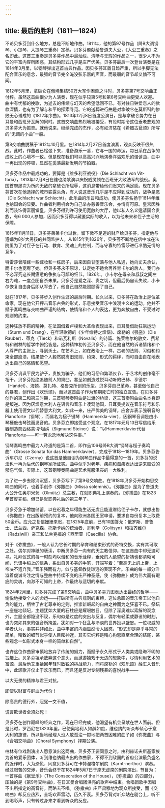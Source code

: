```yaml
---
---
---
```

title: 最后的胜利（1811—1824）
---




不论贝多芬到什么地方，总是不断地作曲。1811年，他的第97号作品（降B大调钢琴、小提琴、大提琴三重奏）定稿。贝多芬题献给鲁道夫大公，《大公三重奏》之名即此。这首三重奏是贝多芬作品中最灿烂、清晰与无瑕的作品之一，很少人不为它的丰富内容所困惑，其结构形式几乎是庄严优美。贝多芬最后一次登台演奏是在1814年3月里，以钢琴弹出这首古典作品。因贝多芬耳聋日趋严重，所以手脚无法配合音乐的意念，最强的音节完全淹没弦乐器的声音，而最弱的音节却又悄不可闻。

1812年5月里，拿破仑在俄境集结50万大军作困兽之斗时，贝多芬第7号交响曲正付梓。虽然这首曲很少为人演奏，现在似乎较第5号和第6号交响曲更受人欢迎。曲中有忧郁的挽歌，为逝去的伟绩与幻灭的希望低回不已。有对往日钟爱恋人的款款深情，也有为了解与和平的探索寻觅。它的送葬进行曲是对拿破仑在莫斯科的惨败无心谱成的《1812年序曲》。1813年12月8日首度公演日，是与拿破仑势力在日耳曼和西班牙瓦解的同时。这首交响曲热烈地被接受，有段时期令这位垂老悲观的贝多芬大为振奋。就他说来，继续完成的杰作，必有如济慈在《希腊古瓮颂》所写的“无调的小曲”一般。

第8交响曲脱稿于1812年10月里。在1814年2月27日首度演奏，观众反映不很热烈。此时，作曲者已松弛下来，准备游乐一番，它与一国的命运，每日系在战争的成败上的心境不一致。但是现在我们可以高高兴兴地演奏洋溢欢乐的谐谑曲，曲中一再出现的停顿，显然在奚落最新发明的节拍器。

贝多芬作品中最成功的，要算是《维多利亚战役》（Die Schlacht von Vit-toria），1813年12月8日在维也纳献演以庆祝威灵顿在西班牙大败法军的战役。奥国首府屡次为所向无敌的拿破仑所屈辱，这消息带给他们迟来的满足感。现在贝多芬首次在他选择的城市崭露头角，有人说这音乐几乎是不应得到成功的，战争是恶（Die Schlacht war Schlecht）。此乐曲的乐旨和成功，使贝多芬名扬于1814年维也纳国会的显要。作曲者利用机会为自己举办慈善音乐会，亦情有可原。皇宫因胜利而装饰得富丽堂皇，贝多芬得到许可使用宽敞的大厅，他以私人名义邀请国会贵族，有6 000人参加，因而贝多芬得以藏匿实际的收入，以为他未来和侄子生活的保障。

1815年11月11日，贝多芬弟弟卡尔过世，留下微不足道的财产给贝多芬，指定他与遗孀为8岁大男孩的共同监护人。从1815年到1826年，贝多芬不断地在信中或在法院里为了对侄子在行动、教育、灵魂上的控制，而与守寡的特雷莎进行冷酷无情的竞争。

特雷莎曾陪嫁一些嫁妆和一栋房子，后来因自甘堕落与他人私通，她向丈夫承认，而卡尔也宽宥了她。但贝多芬永不原谅，认定她不适合再养育卡尔的后人。我们亦不必深究这长期疲惫的争执与可鄙的细节。1826年，小卡尔在母亲和叔叔之间左右为难，一度企图自杀未果。贝多芬是爱之深、责之切，但最后仍自认失败，小卡尔恢复自由身后即从军去了，他自己自然能照顾得了自己。

就在1817年，贝多芬步入创作生涯的最后时期。长久以来，贝多芬在政治上是位革命家，现在他公开抨击音乐古典的形式，乐意接受音乐中浪漫主义的运动。他并不赋予奏鸣曲与交响曲严谨的结构，使情绪和个人的表达，更为奔放自由，不受过时规则的约束。

这种狂放不羁的精神，在法国借着卢梭和大革命表现出来，日耳曼借助狂飙运动（Sturm und Drang），在年轻歌德的《少年维特之烦恼》、席勒的《强盗》（Die Rauber）、蒂克（Tieck）和诺瓦利斯（Novalis）的诗篇、施莱格尔的散文、费希特和谢林的哲学中俯拾皆是。这种精神初传至贝多芬，而在他自然的诉诸情绪和个人尊严的主张上，寻到沃土。在艺术上，如在政治上一样，古老的法则、习俗和约束全部崩溃，结果使个人毅然脱离旧规则、约束、形式的羁绊，而可自由自在地表达出自己的感情和愿望。

贝多芬讥讽平民为驴子，贵族为骗子，他们的习俗和繁琐仪节，于艺术的创作毫不相干。贝多芬拒绝追随前人的窠臼，甚至如创造过悦耳动听的巴赫、亨德尔（Handel）、海顿、莫扎特、格鲁克所创的乐型。贝多芬自己革命，甚至做他自己的暴君，创作出《欢乐颂》，而以这首曲子作为预期死亡时的独立宣告。在贝多芬创作的第二和第三时期，三首钢琴奏鸣曲是过渡的桥梁，这三首奏鸣曲曲名本身即是叛逆。因为厌烦意大利人在语言和音乐上凌驾他国，日耳曼提议在音乐符号和乐器上使用德文以代替意大利文，如此一来，庄严优美的钢琴，应舍弃表示强弱音的Pianoforte（钢琴），而易名为槌子键琴（Hammerkla-vier），因钢琴音调是由小琴棰敲击琴弦而发音的。贝多芬立即接受这个观念，在1817年元月13日写信给乐器制造商西格蒙·斯坦纳（Sigmund Steiner）说：“以Hammerklavier代替Pianoforte——可一劳永逸地解决这件事。”

钢琴奏鸣曲中最为人称道的是第二首，即作品106号降B大调“钢琴与槌子奏鸣曲”（Grosse Sonata für das Hammerklavier），完成于1818—1819年。贝多芬告诉车尔尼（Czerny）说这首是他自诩为钢琴曲作品中最得意的一首，贝多芬的说法也一再为后代的钢琴家所证实。曲中似乎对老年、疾病和孤疾表达出逆来顺受的郁悒气氛，实际上，这首钢琴奏鸣曲是艺术克服沮丧的一大胜利。

为了进一步去除消沉感，贝多芬写下了第9号交响曲。在1818年贝多芬开始构思交响曲的同时，也着手创作《弥撒曲》（Missa solemnis）。《弥撒曲》是为了鲁道夫大公升任奥尔米茨（Olmütz）总主教，在就职典礼上演奏的。《弥撒曲》在1823年首度完稿，但已是就职典礼后的第三年了。

贝多芬急于增加储蓄，以在迟暮之年得能生活无虞且能遗赠给侄子卡尔，就想出售《弥撒曲》在出版前预约的复本，他向欧洲各国王室申请，要求自每份复本上取费50金币。应允之复信姗姗来迟，在1825年底前，已有10国答允：俄罗斯、普鲁士、法兰西、萨克森、托斯卡纳的统治者、哥利辛（Golitsyn）和拉齐维尔（Radziwill）亲王和法兰克福的卡西里亚（Caecilia）协会。

对于《弥撒曲》，一般人认为它长时期的孕育和结束形式的奇特交换，实有其可取之处。偶尔对神祇的亵渎，中断贝多芬一向有的天主教信仰，在这首曲中却无迹可寻。礼拜仪式的每一时刻均以谐和的音乐诠释，垂死的人绝望的祈祷也都清晰可闻，乐谱手稿上的信条，系出自贝多芬的手笔，开端写着：“至高无上的上帝，上帝决不遗弃我。”音乐强而有力，似与基督教徒谦逊的表现不合。乐曲的每一部分洋溢着虔诚专注之情与整曲中持续不变的庄严神圣感，使《弥撒曲》成为伟大而有瑕疵的灵魂，向渺不可知的上帝，作最终与适切的奉献。

1824年2月里，贝多芬完成了第9交响曲，曲中贝多芬力图表达出最终的哲学——愉悦地接受个人的命运——打破所有古典规则的束缚，这位急躁的音乐帝王以他自负的能力，牺牲了古老尊奉的定则，推崇新崛起的自由之神而为之狂喜不已。祭坛一座座地倾圮，主题犹如大厦的石柱应是耀眼触目，但除了深奥难以索解的观念外，主题全都隐没不现，乐句似是过度的突出与反复，偶尔有轻柔或静谧的时刻，也为突如其来的强音所掩盖，犹如对一个狂乱与冷淡的世界投以盛怒。一位权威的学者认为，事实并非如此，曲中丰富的内涵显然令人困惑，“形式却是异乎寻常的简单，精致的细节似乎使人目眩神迷，其实它纯粹是精心构思直至合理的结尾，某些观念一如形式本身一样的简单和自然”。

也许这位作曲家审慎地放弃了传统的努力，而赋予永久形式于人类美或隐晦不明的旨趣上。贝多芬坦承放弃这个念头，而遨游嬉戏于无边的想象中，尽情利用艺术的富源，最后他又重拾回年轻时敏锐的挑战能力，而将席勒的《欢乐颂》融汇入音乐中，此颂歌非仅止于欢乐而已，而且还是反对专制残暴的喜悦战争——

以大无畏的精神与君王对抗，

即使以财富与鲜血为代价！

除高贵的德行外，冠冕一文不值，

谎言欺世者全须处死！



贝多芬在创作巅峰的经典之作，现在已经完成，他渴望有机会呈献在世人面前。但是此时，罗西尼在1823年里，已使奥地利人如醉如痴，维也纳的听众却倾心于意大利的旋律，所以当地经理人没人敢孤注一掷地把两首困难的曲子如《弥撒曲》与《合唱交响曲》（Choral Symphony）择期公演。

柏林有位戏剧演出人愿意演出这两曲，贝多芬正要同意之时，由利赫诺夫斯基家族为首的爱乐团体，听到维也纳最杰出的作曲家，不得不到敌国的首府公演最负盛名的近作时，大为恐慌，同意贝多芬可在卡特涅梭尔剧院（Karnt-nerthor）演奏。经过艰苦的交涉，音乐会终于在1824年5月7日于座无虚席的剧院演出，节目为：一首序曲《献堂乐》（The Consecration of the House），《弥撒曲》的四部分，压轴的是《第9号交响曲》，在日耳曼合唱团洪亮的歌声中结束。合唱团歌手因唱不出所指定的高音符，而略去不唱。《弥撒曲》庄严肃穆地为观众所接受，而《交响曲》却反应热烈，全场欢声雷动，历久不衰。贝多芬背对听众站在剧台上，听不到喝彩声，只有转过身来才看到听众的反应。